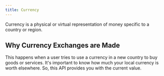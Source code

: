 ```yaml
---
title: Currency
---
```


Currency is a physical or virtual representation of money specific to a country or region.

## Why Currency Exchanges are Made

This happens when a user tries to use a currency in a new country to buy goods or services.
It's important to know how much your local currency is worth elsewhere. So, this API provides you
with the current value.
